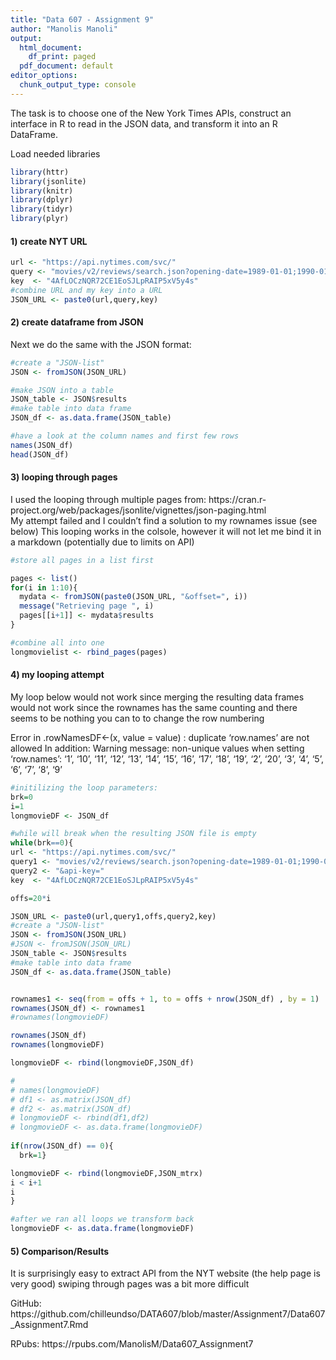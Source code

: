 ---
title: "Data 607 - Assignment 9"
author: "Manolis Manoli"
output:
  html_document:
    df_print: paged
  pdf_document: default
editor_options:
  chunk_output_type: console
---

The task is to choose one of the New York Times APIs, construct an interface in R to read in the JSON data, and transform it into an R DataFrame.

Load needed libraries
```{r load-libraries,warning=F}
library(httr)
library(jsonlite)
library(knitr)
library(dplyr)
library(tidyr)
library(plyr)
```

#### 1) create NYT URL

```{r set-URL,eval=T}
url <- "https://api.nytimes.com/svc/"
query <- "movies/v2/reviews/search.json?opening-date=1989-01-01;1990-01-01&api-key="
key  <- "4AfLOCzNQR72CE1EoSJLpRAIP5xV5y4s"
#combine URL and my key into a URL
JSON_URL <- paste0(url,query,key)
```


#### 2) create dataframe from JSON
  
Next we do the same with the JSON format:
```{r JSON,eval=T}
#create a "JSON-list"
JSON <- fromJSON(JSON_URL)

#make JSON into a table
JSON_table <- JSON$results
#make table into data frame
JSON_df <- as.data.frame(JSON_table)

#have a look at the column names and first few rows
names(JSON_df)
head(JSON_df)

```

#### 3) looping through pages 

I used the looping through multiple pages from: https://cran.r-project.org/web/packages/jsonlite/vignettes/json-paging.html   
My attempt failed and I couldn't find a solution to my rownames issue (see below)
This looping works in the colsole, however it will not let me bind it in a markdown (potentially due to limits on API)
```{r looping-pages,eval=F}
#store all pages in a list first

pages <- list()
for(i in 1:10){
  mydata <- fromJSON(paste0(JSON_URL, "&offset=", i))
  message("Retrieving page ", i)
  pages[[i+1]] <- mydata$results
}

#combine all into one
longmovielist <- rbind_pages(pages)
```

#### 4) my looping attempt 

My loop below would not work since merging the resulting data frames would not work since the rownames has the same counting and there seems to be nothing you can to to change the row numbering

Error in .rowNamesDF<-(x, value = value) :
  duplicate 'row.names' are not allowed
In addition: Warning message:
non-unique values when setting 'row.names': ‘1’, ‘10’, ‘11’, ‘12’, ‘13’, ‘14’, ‘15’, ‘16’, ‘17’, ‘18’, ‘19’, ‘2’, ‘20’, ‘3’, ‘4’, ‘5’, ‘6’, ‘7’, ‘8’, ‘9’

```{r looping--broken,eval=F}
#initilizing the loop parameters:
brk=0
i=1
longmovieDF <- JSON_df

#while will break when the resulting JSON file is empty
while(brk==0){
url <- "https://api.nytimes.com/svc/"
query1 <- "movies/v2/reviews/search.json?opening-date=1989-01-01;1990-01-01&offset="
query2 <- "&api-key="
key  <- "4AfLOCzNQR72CE1EoSJLpRAIP5xV5y4s"

offs=20*i

JSON_URL <- paste0(url,query1,offs,query2,key)
#create a "JSON-list"
JSON <- fromJSON(JSON_URL)
#JSON <- fromJSON(JSON_URL)
JSON_table <- JSON$results
#make table into data frame
JSON_df <- as.data.frame(JSON_table)


rownames1 <- seq(from = offs + 1, to = offs + nrow(JSON_df) , by = 1)
rownames(JSON_df) <- rownames1
#rownames(longmovieDF)

rownames(JSON_df)
rownames(longmovieDF)

longmovieDF <- rbind(longmovieDF,JSON_df)

# 
# names(longmovieDF)
# df1 <- as.matrix(JSON_df)
# df2 <- as.matrix(JSON_df)
# longmovieDF <- rbind(df1,df2)
# longmovieDF <- as.data.frame(longmovieDF)        
                
if(nrow(JSON_df) == 0){
  brk=1}

longmovieDF <- rbind(longmovieDF,JSON_mtrx)
i < i+1
i
}

#after we ran all loops we transform back
longmovieDF <- as.data.frame(longmovieDF)  
```
#### 5) Comparison/Results
  
It is surprisingly easy to extract API from the NYT website (the help page is very good)
swiping through pages was a bit more difficult
  

    

GitHub:
https://github.com/chilleundso/DATA607/blob/master/Assignment7/Data607_Assignment7.Rmd

RPubs:
https://rpubs.com/ManolisM/Data607_Assignment7
